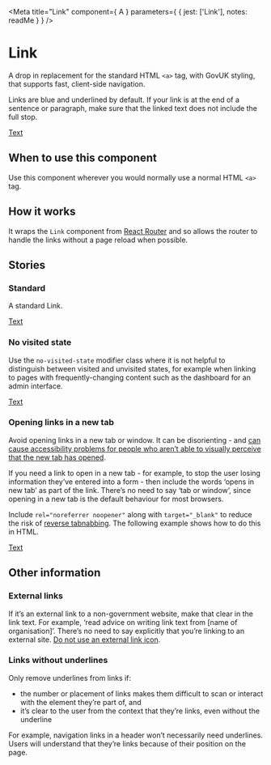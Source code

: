 
<Meta
  title="Link"
  component={ A }
  parameters={ {
    jest: ['Link'],
    notes: readMe
  } }
/>

# Link

<p><Tag text="Pseudo-component" /></p>

A drop in replacement for the standard HTML `<a>` tag, with GovUK styling, that
supports fast, client-side navigation.

Links are blue and underlined by default. If your link is at the end of a
sentence or paragraph, make sure that the linked text does not include the full
stop.

<Preview withToolbar>
  <Story name="Link">
    <A href="#">Text</A>
  </Story>
</Preview>

<Props of={A} />


## When to use this component

Use this component wherever you would normally use a normal HTML `<a>` tag.


## How it works

It wraps the `Link` component from [React Router] and so allows the router to
handle the links without a page reload when possible.


## Stories
### Standard

A standard Link.

<Preview>
  <Story name="Standard">
    <A href="#">Text</A>
  </Story>
</Preview>


### No visited state

Use the `no-visited-state` modifier class where it is not helpful to distinguish
between visited and unvisited states, for example when linking to pages with
frequently-changing content such as the dashboard for an admin interface.

<Preview>
  <Story name="No visited state">
    <A href="#" classModifiers="no-visited-state">Text</A>
  </Story>
</Preview>


### Opening links in a new tab

Avoid opening links in a new tab or window. It can be disorienting - and [can
cause accessibility problems for people who aren’t able to visually perceive
that the new tab has opened].

If you need a link to open in a new tab - for example, to stop the user losing
information they’ve entered into a form - then include the words ‘opens in new
tab’ as part of the link. There’s no need to say ‘tab or window’, since opening
in a new tab is the default behaviour for most browsers.

Include `rel="noreferrer noopener"` along with `target="_blank"` to reduce the
risk of [reverse tabnabbing]. The following example shows how to do this in HTML.

<Preview>
  <Story name="Open in new tab">
    <A href="#" rel="noreferrer noopener" target="_blank">Text</A>
  </Story>
</Preview>


## Other information
### External links

If it’s an external link to a non-government website, make that clear in the
link text. For example, ‘read advice on writing link text from [name of
organisation]’. There’s no need to say explicitly that you’re linking to an
external site. [Do not use an external link icon].


### Links without underlines

Only remove underlines from links if:
- the number or placement of links makes them difficult to scan or interact with
  the element they’re part of, and
- it’s clear to the user from the context that they’re links, even without the
  underline

For example, navigation links in a header won’t necessarily need underlines.
Users will understand that they’re links because of their position on the page.


[React Router]: https://reacttraining.com/react-router/
[can cause accessibility problems for people who aren’t able to visually perceive that the new tab has opened]: https://www.w3.org/TR/WCAG20-TECHS/G200.html
[reverse tabnabbing]: https://owasp.org/www-community/attacks/Reverse_Tabnabbing
[Do not use an external link icon]: https://designnotes.blog.gov.uk/2016/11/28/removing-the-external-link-icon-from-gov-uk/
